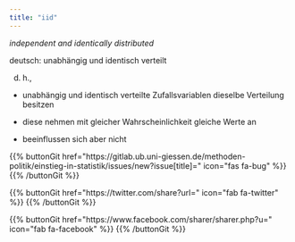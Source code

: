 ```yaml
---
title: "iid"
---
```


*independent and identically distributed*

deutsch: unabhängig und identisch verteilt

d. h.,

- unabhängig und identisch verteilte Zufallsvariablen dieselbe Verteilung besitzen

- diese nehmen mit gleicher Wahrscheinlichkeit gleiche Werte an

- beeinflussen sich aber nicht

{{% buttonGit href=\"https\:\/\/gitlab.ub.uni-giessen.de\/methoden-politik\/einstieg-in-statistik\/issues\/new?issue[title]=\" icon=\"fas fa-bug\" %}} {{% /buttonGit %}} 

{{% buttonGit href=\"https\:\/\/twitter.com\/share?url=\" icon=\"fab fa-twitter\" %}} {{% /buttonGit %}}

{{% buttonGit href=\"https\:\/\/www.facebook.com\/sharer\/sharer.php?u=\" icon=\"fab fa-facebook\" %}} {{% /buttonGit %}}

